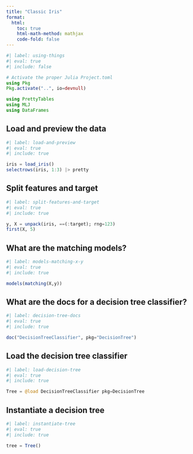 ```yaml
---
title: "Classic Iris"
format:
  html:
    toc: true
    html-math-method: mathjax
    code-fold: false
---
```


```julia
#| label: using-things
#| eval: true
#| include: false

# Activate the proper Julia Project.toml
using Pkg
Pkg.activate("..", io=devnull)

using PrettyTables
using MLJ
using DataFrames
```

## Load and preview the data

```julia
#| label: load-and-preview
#| eval: true
#| include: true

iris = load_iris()
selectrows(iris, 1:3) |> pretty
```

## Split features and target

```julia
#| label: split-features-and-target
#| eval: true
#| include: true

y, X = unpack(iris, ==(:target); rng=123)
first(X, 5)
```

## What are the matching models?

```julia
#| label: models-matching-x-y
#| eval: true
#| include: true

models(matching(X,y))
```

## What are the docs for a decision tree classifier?

```julia
#| label: decision-tree-docs
#| eval: true
#| include: true

doc("DecisionTreeClassifier", pkg="DecisionTree")
```

## Load the decision tree classifier

```julia
#| label: load-decision-tree
#| eval: true
#| include: true

Tree = @load DecisionTreeClassifier pkg=DecisionTree
```

## Instantiate a decision tree

```julia
#| label: instantiate-tree
#| eval: true
#| include: true

tree = Tree()
```
